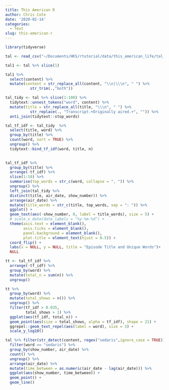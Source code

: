 ```yaml
---
title: This American R
author: Chris Cote
date: '2020-02-14'
categories:
  - Text
slug: this-american-r
---
```

```r
library(tidyverse)
```

```r
tal <- read_csv("~/Documents/HKS/rtutorial/data/this_american_life/tal_complete.csv")
```

```r
tal1 <- tal %>% slice(1)

```


```r
tal1 %>% 
  select(content) %>% 
  mutate(content = str_replace_all(content, "\\n|\\\n", " ") %>% 
           str_trim(.,"both"))
```

```r
tal_tidy <- tal %>% slice(1:100) %>%  
  tidytext::unnest_tokens("word", content) %>% 
  mutate(title = str_replace_all(title, "\\\n", " ") %>% 
           str_replace(., "Transcript.+Originally aired.+", "")) %>% 
  anti_join(tidytext::stop_words)
```



```r
tal_tf_idf <- tal_tidy  %>% 
  select(title, word) %>% 
  group_by(title) %>% 
  count(word, sort = TRUE) %>% 
  ungroup() %>% 
  tidytext::bind_tf_idf(word, title, n)
  
```




```r
tal_tf_idf %>% 
  group_by(title) %>% 
  arrange(-tf_idf) %>% 
  slice(1:10) %>% 
  summarise(top_words = str_c(word, collapse = ", ")) %>% 
  ungroup() %>% 
  left_join(tal_tidy %>% 
  distinct(title, air_date, show_number)) %>% 
  arrange(air_date) %>% 
  mutate(title_words = str_c(title, top_words, sep = ": ")) %>% 
  ggplot() + 
  geom_text(aes(-show_number, 0, label = title_words), size = 5) + 
  # scale_x_date(date_labels = "%y-%m-%d") +
  theme(axis.text = element_blank(),
        axis.ticks = element_blank(),
        panel.background = element_blank(),
        plot.title = element_text(hjust = 0.5)) +
  coord_flip() +
  labs(x = NULL, y = NULL, title = "Episode Title and Unique Words")+
  NULL
```

```r
tt <- tal_tf_idf %>% 
  arrange(-tf_idf) %>% 
  group_by(word) %>% 
  mutate(total_n = sum(n)) %>% 
  ungroup()

tt %>% 
  group_by(word) %>% 
  mutate(total_shows = n()) %>% 
  ungroup() %>% 
  filter(tf_idf > 0.035,
         total_shows > 1) %>% 
  ggplot(aes(tf_idf, total_n)) + 
  geom_point(aes(size = total_shows, alpha = tf_idf), shape = 21) +
  ggrepel::geom_text_repel(aes(label = word), size = 3) +
  scale_y_log10()

```

```r
tal %>% filter(str_detect(content, regex("sedaris",ignore_case = TRUE))) %>%   tidytext::unnest_tokens("word", content) %>% 
  filter(word == "sedaris") %>% 
  group_by(show_number, air_date) %>% 
  count() %>% 
  ungroup() %>% 
  arrange(air_date) %>% 
  mutate(time_between = as.numeric(air_date - lag(air_date))) %>% 
  ggplot(aes(show_number, time_between)) +
  geom_point() +
  geom_line()
```

